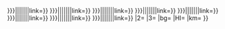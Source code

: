 <includeonly>{{BSrow-sc
|1={{BS-overlap|{{{PX|x{{BSpx}}}}}|{{{1|}}}|{{{O1|}}}|{{{O12|}}}|{{{O13|}}}|{{{O14|}}}|{{{O15|}}}|link={{{L1|}}}}}
{{BS-overlap|{{{PX2|{{#if: {{{PX|}}}|{{{PX}}}|x{{BSpx}}}}}}}|{{{2|}}}|{{{O2|}}}|{{{O22|}}}|{{{O23|}}}|{{{O24|}}}|{{{O25|}}}|link={{{L2|}}}}}
{{BS-overlap|{{{PX3|{{#if: {{{PX|}}}|{{{PX}}}|x{{BSpx}}}}}}}|{{{3|}}}|{{{O3|}}}|{{{O32|}}}|{{{O33|}}}|{{{O34|}}}|{{{O35|}}}|link={{{L3|}}}}}
{{BS-overlap|{{{PX4|{{#if: {{{PX|}}}|{{{PX}}}|x{{BSpx}}}}}}}|{{{4|}}}|{{{O4|}}}|{{{O42|}}}|{{{O43|}}}|{{{O44|}}}|{{{O45|}}}|link={{{L4|}}}}}
{{BS-overlap|{{{PX5|{{#if: {{{PX|}}}|{{{PX}}}|x{{BSpx}}}}}}}|{{{5|}}}|{{{O5|}}}|{{{O52|}}}|{{{O53|}}}|{{{O54|}}}|{{{O55|}}}|link={{{L5|}}}}}
{{BS-overlap|{{{PX6|{{#if: {{{PX|}}}|{{{PX}}}|x{{BSpx}}}}}}}|{{{6|}}}|{{{O6|}}}|{{{O62|}}}|{{{O63|}}}|{{{O64|}}}|{{{O65|}}}|link={{{L6|}}}}}
{{BS-overlap|{{{PX7|{{#if: {{{PX|}}}|{{{PX}}}|x{{BSpx}}}}}}}|{{{7|}}}|{{{O7|}}}|{{{O72|}}}|{{{O73|}}}|{{{O74|}}}|{{{O75|}}}|link={{{L7|}}}}}
{{BS-overlap|{{{PX8|{{#if: {{{PX|}}}|{{{PX}}}|x{{BSpx}}}}}}}|{{{8|}}}|{{{O8|}}}|{{{O82|}}}|{{{O83|}}}|{{{O84|}}}|{{{O85|}}}|link={{{L8|}}}}}
{{BS-overlap|{{{PX9|{{#if: {{{PX|}}}|{{{PX}}}|x{{BSpx}}}}}}}|{{{9|}}}|{{{O9|}}}|{{{O92|}}}|{{{O93|}}}|{{{O94|}}}|{{{O95|}}}|link={{{L9|}}}}}
|2={{{10|}}}
|3={{{11|}}}
|bg={{{bg|}}}
|HI={{{HI|}}}
|km={{{km|}}}
}}</includeonly><noinclude>
{{doc|Template:BS-startCollapsible/doc}}
</noinclude>